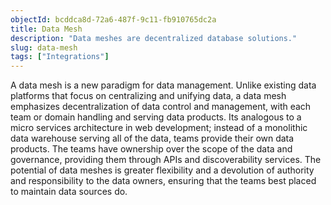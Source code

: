 ```yaml
---
objectId: bcddca8d-72a6-487f-9c11-fb910765dc2a
title: Data Mesh
description: "Data meshes are decentralized database solutions."
slug: data-mesh
tags: ["Integrations"]
---
```


A data mesh is a new paradigm for data management. Unlike existing data platforms that focus on centralizing and unifying data, a data mesh emphasizes decentralization of data control and management, with each team or domain handling and serving data products. Its analogous to a micro services architecture in web development; instead of a monolithic data warehouse serving all of the data, teams provide their own data products. The teams have ownership over the scope of the data and governance, providing them through APIs and discoverability services. The potential of data meshes is greater flexibility and a devolution of authority and responsibility to the data owners, ensuring that the teams best placed to maintain data sources do.
